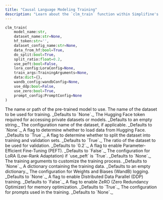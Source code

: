 ```yaml
---
title: "Causal Language Modeling Training"
description: "Learn about the `clm_train` function within Simplifine's Train Engine"
---
```


```python
clm_train(
    model_name:str, 
    dataset_name:str=None, 
    hf_token:str='', 
    dataset_config_name:str=None, 
    data_from_hf:bool=True,
    do_split:bool=True, 
    split_ratio:float=0.2, 
    use_peft:bool=False, 
    lora_config:LoraConfig=None, 
    train_args:TrainingArguments=None, 
    data:dict={}, 
    wandb_config:wandbConfig=None, 
    use_ddp:bool=False, 
    use_zero:bool=True, 
    prompt_config:PromptConfig=None
)
```

<ParamField path="model_name" type="string" required="true">
  The name or path of the pre-trained model to use.
</ParamField>
<ParamField path="dataset_name" type="string">
  The name of the dataset to be used for training. _Defaults to `None`._
</ParamField>
<ParamField path="hf_token" type="string">
  The Hugging Face token required for accessing private datasets or models. _Defaults to an empty string._
</ParamField>
<ParamField path="dataset_config_name" type="string">
  The configuration name of the dataset, if applicable. _Defaults to `None`._
</ParamField>
<ParamField path="data_from_hf" type="boolean">
  A flag to determine whether to load data from Hugging Face. _Defaults to `True`._
</ParamField>
<ParamField path="do_split" type="boolean">
  A flag to determine whether to split the dataset into training and validation sets. _Defaults to `True`._
</ParamField>
<ParamField path="split_ratio" type="float">
  The ratio of the dataset to be used for validation. _Defaults to `0.2`._
</ParamField>
<ParamField path="use_peft" type="boolean">
  A flag to enable Parameter-Efficient Fine-Tuning (PEFT). _Defaults to `False`._
</ParamField>
<ParamField path="lora_config" type="LoraConfig">
  The configuration for LoRA (Low-Rank Adaptation) if `use_peft` is `True`. _Defaults to `None`._
</ParamField>
<ParamField path="train_args" type="TrainingArguments">
  The training arguments to customize the training process. _Defaults to `None`._
</ParamField>
<ParamField path="data" type="dict">
  A dictionary containing the training data. _Defaults to an empty dictionary._
</ParamField>
<ParamField path="wandb_config" type="wandbConfig">
  The configuration for Weights and Biases (WandB) logging. _Defaults to `None`._
</ParamField>
<ParamField path="use_ddp" type="boolean">
  A flag to enable Distributed Data Parallel (DDP) training. _Defaults to `False`._
</ParamField>
<ParamField path="use_zero" type="boolean">
  A flag to enable ZeRO (Zero Redundancy Optimizer) for memory optimization. _Defaults to `True`._
</ParamField>
<ParamField path="prompt_config" type="PromptConfig">
  The configuration for prompts used in the training. _Defaults to `None`._
</ParamField>